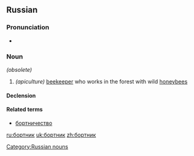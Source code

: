 ==Russian==

===Pronunciation===
* {{IPA|/ˈbortʲnʲɪk/|lang=ru}}

===Noun===
{{ru-noun|head=бортник|sc=Cyrl|tr=bórtnik|g=m}} ''(obsolete)''

# ''(apiculture)'' [[beekeeper]] who works in the forest with wild [[honeybee]]s

====Declension====
{{ru-noun-anim-vel-1||бо́ртник}}

====Related terms====
* [[бортничество]]

[[Category:Russian nouns]]

[[ru:бортник]]
[[uk:бортник]]
[[zh:бортник]]